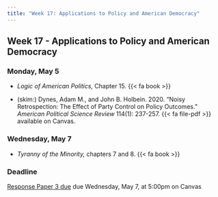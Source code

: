 ```yaml
---
title: "Week 17: Applications to Policy and American Democracy"
---
```


::: {.content-visible when-format="pdf"}

## Week 17 - Applications to Policy and American Democracy

:::


### Monday, May 5

- *Logic of American Politics,* Chapter 15. {{< fa book >}}

- (skim:) Dynes, Adam M., and John B. Holbein. 2020. "Noisy Retrospection: The Effect of Party Control on Policy Outcomes." *American Political Science Review* 114(1): 237-257. {{< fa file-pdf >}} available on Canvas.



### Wednesday, May 7

- *Tyranny of the Minority,* chapters 7 and 8. {{< fa book >}}


:::{.callout-important}

### Deadline

[Response Paper 3 due](../assignment/response-papers.qmd) due Wednesday, May 7, at 5:00pm on Canvas

:::

